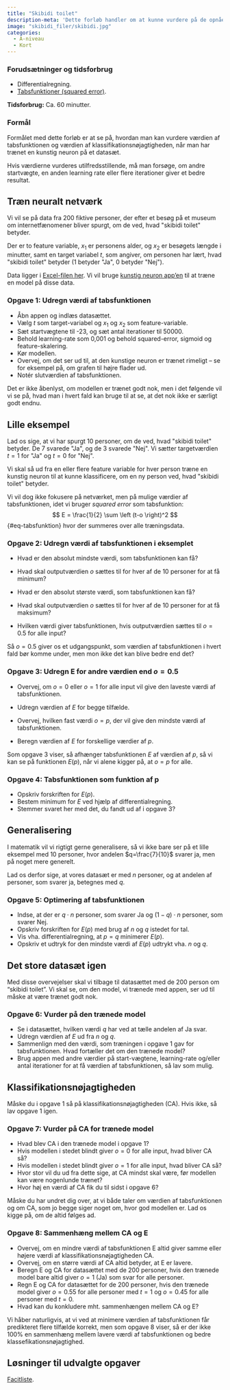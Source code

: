 ```yaml
---
title: "Skibidi toilet"
description-meta: 'Dette forløb handler om at kunne vurdere på de opnåede værdier af tabsfunktionen og klassifikationsnøjagtigheden.'
image: "skibidi_filer/skibidi.jpg"
categories:
  - A-niveau
  - Kort
---
```


::: {.callout-caution collapse="true" appearance="minimal"}
### Forudsætninger og tidsforbrug

+ Differentialregning.
+ [Tabsfunktioner (squared error)](../materialer/tabsfunktioner/tabsfunktioner.qmd).

**Tidsforbrug:** Ca. 60 minutter. 

:::

::: {.purpose}

### Formål

Formålet med dette forløb er at se på, hvordan man kan vurdere værdien af tabsfunktionen og værdien af klassifikationsnøjagtigheden, når man har trænet en kunstig neuron på et datasæt. 

Hvis værdierne vurderes utilfredsstillende, må man forsøge, om andre startvægte, en anden learning rate eller flere iterationer giver et bedre resultat. 

:::

## Træn neuralt netværk
Vi vil se på data fra 200 fiktive personer, der efter et besøg på et museum om internetfænomener bliver spurgt, om de ved, hvad \"skibidi toilet\" betyder.

Der er to feature variable, $x_1$ er personens alder, og $x_2$ er besøgets længde i minutter, samt en target variabel $t$, som angiver, om personen har lært, hvad \"skibidi toilet\" betyder (1 betyder \"Ja\", 0 betyder \"Nej\").

Data ligger i [Excel-filen her](skibidi_filer/datasæt_alder_tid.xlsx). Vi vil bruge [kunstig neuron app'en](https://apps01.math.aau.dk/ai/neuron/){target="_blank"} til at træne en model på disse data.

::: {.callout-note collapse="false" appearance="minimal"}
### Opgave 1: Udregn værdi af tabsfunktionen
* Åbn appen og indlæs datasættet.
* Vælg $t$ som target-variabel og $x_1$ og $x_2$ som feature-variable.
* Sæt startvægtene til -23, og sæt antal iterationer til 50000.
* Behold learning-rate som 0,001 og behold squared-error, sigmoid og feature-skalering.
* Kør modellen. 
* Overvej, om det ser ud til, at den kunstige neuron er trænet rimeligt -- se for eksempel på, om grafen til højre flader ud.
* Notér slutværdien af tabsfunktionen.
:::

Det er ikke åbenlyst, om modellen er trænet godt nok, men i det følgende vil vi se på, hvad man i hvert fald kan bruge til at se, at det nok ikke er særligt godt endnu.


## Lille eksempel
Lad os sige, at vi har spurgt 10 personer, om de ved, hvad \"skibidi toilet\" betyder.
De 7 svarede \"Ja\", og de 3 svarede \"Nej\". Vi sætter targetværdien $t=1$ for \"Ja\" og $t=0$ for \"Nej\".

Vi skal så ud fra en eller flere feature variable for hver person træne en kunstig neuron til at kunne klassificere, om en ny person ved, hvad \"skibidi toilet\" betyder.

Vi vil dog ikke fokusere på netværket, men på mulige værdier af tabsfunktionen, idet vi bruger *squared error* som tabsfunktion:
$$
E = \frac{1}{2} \sum \left (t-o \right)^2
$$ {#eq-tabsfunktion}
hvor der summeres over alle træningsdata.


::: {.callout-note collapse="false" appearance="minimal"}
### Opgave 2: Udregn værdi af tabsfunktionen i eksemplet
* Hvad er den absolut mindste værdi, som tabsfunktionen kan få?
* Hvad skal outputværdien $o$ sættes til for hver af de $10$ personer for at få minimum?

* Hvad er den absolut største værdi, som tabsfunktionen kan få?
* Hvad skal outputværdien $o$ sættes til for hver af de $10$ personer for at få maksimum?

* Hvilken værdi giver tabsfunktionen, hvis outputværdien sættes til $o=0.5$ for alle input?

:::

Så $o=0.5$ giver os et udgangspunkt, som værdien af tabsfunktionen i hvert fald bør komme under, men mon ikke det kan blive bedre end det?

::: {.callout-note collapse="false" appearance="minimal"}
### Opgave 3: Udregn E for andre værdien end $o=0.5$
* Overvej, om $o=0$ eller $o=1$ for alle input vil give den laveste værdi af tabsfunktionen.
* Udregn værdien af $E$ for begge tilfælde.

* Overvej, hvilken fast værdi $o=p$, der vil give den mindste værdi af tabsfunktionen.
* Beregn værdien af $E$ for forskellige værdier af $p$.

:::

Som opgave 3 viser, så afhænger tabsfunktionen $E$ af værdien af $p$, så vi kan se på funktionen $E(p)$, når vi alene kigger på, at $o=p$ for alle.

::: {.callout-note collapse="false" appearance="minimal"}
### Opgave 4: Tabsfunktionen som funktion af p
* Opskriv forskriften for $E(p)$.
* Bestem minimum for $E$ ved hjælp af differentialregning.
* Stemmer svaret her med det, du fandt ud af i opgave 3?

:::

## Generalisering
I matematik vil vi rigtigt gerne generalisere, så vi ikke bare ser på et lille eksempel med $10$ personer, hvor andelen $q=\frac{7}{10}$ svarer ja, men på noget mere generelt. 

Lad os derfor sige, at vores datasæt er med $n$ personer, og at andelen af personer, som svarer ja, betegnes med $q$. 

::: {.callout-note collapse="false" appearance="minimal"}
### Opgave 5: Optimering af tabsfunktionen
* Indse, at der er $q \cdot n$ personer, som svarer Ja og $(1-q) \cdot n$ personer, som svarer Nej.
* Opskriv forskriften for $E(p)$ med brug af $n$ og $q$ istedet for tal.
* Vis vha. differentialregning, at $p=q$ minimerer $E(p)$.
* Opskriv et udtryk for den mindste værdi af $E(p)$ udtrykt vha. $n$ og $q$.

:::

## Det store datasæt igen
Med disse overvejelser skal vi tilbage til datasættet med de 200 person om "skibidi toilet". Vi skal se, om den model, vi trænede med appen, ser ud til måske at være trænet godt nok.

::: {.callout-note collapse="false" appearance="minimal"}
### Opgave 6: Vurder på den trænede model
* Se i datasættet, hvilken værdi $q$ har ved at tælle andelen af Ja svar. 
* Udregn værdien af $E$ ud fra $n$ og $q$.
* Sammenlign med den værdi, som træningen i opgave 1 gav for tabsfunktionen. Hvad fortæller det om den trænede model?
* Brug appen med andre værdier på start-vægtene, learning-rate og/eller antal iterationer for at få værdien af tabsfunktionen, så lav som mulig.
:::

## Klassifikationsnøjagtigheden

Måske du i opgave 1 så på klassifikationsnøjagtigheden (CA). Hvis ikke, så lav opgave 1 igen.


::: {.callout-note collapse="false" appearance="minimal"}
### Opgave 7: Vurder på CA for trænede model
* Hvad blev CA i den trænede model i opgave 1?
* Hvis modellen i stedet blindt giver $o=0$ for alle input, hvad bliver CA så?
* Hvis modellen i stedet blindt giver $o=1$ for alle input, hvad bliver CA så?
* Hvor stor vil du ud fra dette sige, at CA mindst skal være, før modellen kan være nogenlunde trænet?
* Hvor høj en værdi af CA fik du til sidst i opgave 6?
:::

Måske du har undret dig over, at vi både taler om værdien af tabsfunktionen og om CA, som jo begge siger noget om, hvor god modellen er. Lad os kigge på, om de altid følges ad.

::: {.callout-note collapse="false" appearance="minimal"}
### Opgave 8: Sammenhæng mellem CA og E
* Overvej, om en mindre værdi af tabsfunktionen E altid giver samme eller højere værdi af klassifikationsnøjagtigheden CA.
* Overvej, om en større værdi af CA altid betyder, at E er lavere.
* Beregn E og CA for datasættet med de 200 personer, hvis den trænede model bare altid giver $o=1$ (Ja) som svar for alle personer.
* Regn E og CA for datasættet for de 200 personer, hvis den trænede model giver $o=0.55$ for alle personer med $t=1$ og $o=0.45$ for alle personer med $t=0$.
* Hvad kan du konkludere mht. sammenhængen mellem CA og E?
:::

Vi håber naturligvis, at vi ved at minimere værdien af tabsfunktionen får predikteret flere tilfælde korrekt, men som opgave 8 viser, så er der ikke 100% en sammenhæng mellem lavere værdi af tabsfunktionen og bedre klassefikationsnøjagtighed.


## Løsninger til udvalgte opgaver

[Facitliste](skibidi_filer/skibidi_facit.qmd){target="_blank"}.

